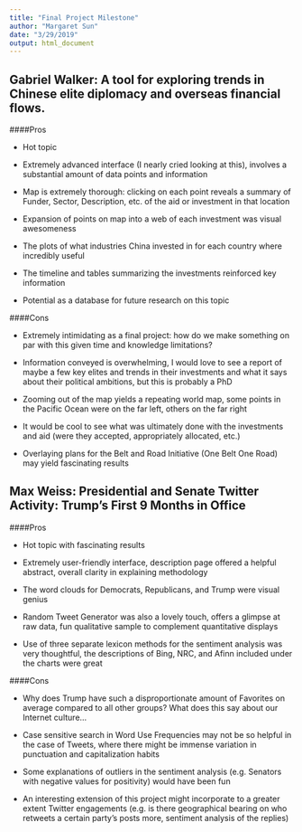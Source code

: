 ```yaml
---
title: "Final Project Milestone"
author: "Margaret Sun"
date: "3/29/2019"
output: html_document
---
```


## Gabriel Walker: A tool for exploring trends in Chinese elite diplomacy and overseas financial flows.

####Pros

* Hot topic

* Extremely advanced interface (I nearly cried looking at this), involves a substantial amount of data points and information

* Map is extremely thorough: clicking on each point reveals a summary of Funder, Sector, Description, etc. of the aid or investment in that location

* Expansion of points on map into a web of each investment was visual awesomeness

* The plots of what industries China invested in for each country where incredibly useful

* The timeline and tables summarizing the investments reinforced key information

* Potential as a database for future research on this topic


####Cons

* Extremely intimidating as a final project: how do we make something on par with this given time and knowledge limitations?

* Information conveyed is overwhelming, I would love to see a report of maybe a few key elites and trends in their investments and what it says about their political ambitions, but this is probably a PhD

* Zooming out of the map yields a repeating world map, some points in the Pacific Ocean were on the far left, others on the far right

* It would be cool to see what was ultimately done with the investments and aid (were they accepted, appropriately allocated, etc.)

* Overlaying plans for the Belt and Road Initiative (One Belt One Road) may yield fascinating results


## Max Weiss: Presidential and Senate Twitter Activity: Trump’s First 9 Months in Office

####Pros

* Hot topic with fascinating results

* Extremely user-friendly interface, description page offered a helpful abstract, overall clarity in explaining methodology

* The word clouds for Democrats, Republicans, and Trump were visual genius

* Random Tweet Generator was also a lovely touch, offers a glimpse at raw data, fun qualitative sample to complement quantitative displays

* Use of three separate lexicon methods for the sentiment analysis was very thoughtful, the descriptions of Bing, NRC, and Afinn included under the charts were great


####Cons

* Why does Trump have such a disproportionate amount of Favorites on average compared to all other groups? What does this say about our Internet culture...

* Case sensitive search in Word Use Frequencies may not be so helpful in the case of Tweets, where there might be immense variation in punctuation and capitalization habits

* Some explanations of outliers in the sentiment analysis (e.g. Senators with negative values for positivity) would have been fun

* An interesting extension of this project might incorporate to a greater extent Twitter engagements (e.g. is there geographical bearing on who retweets a certain party's posts more, sentiment analysis of the replies)
